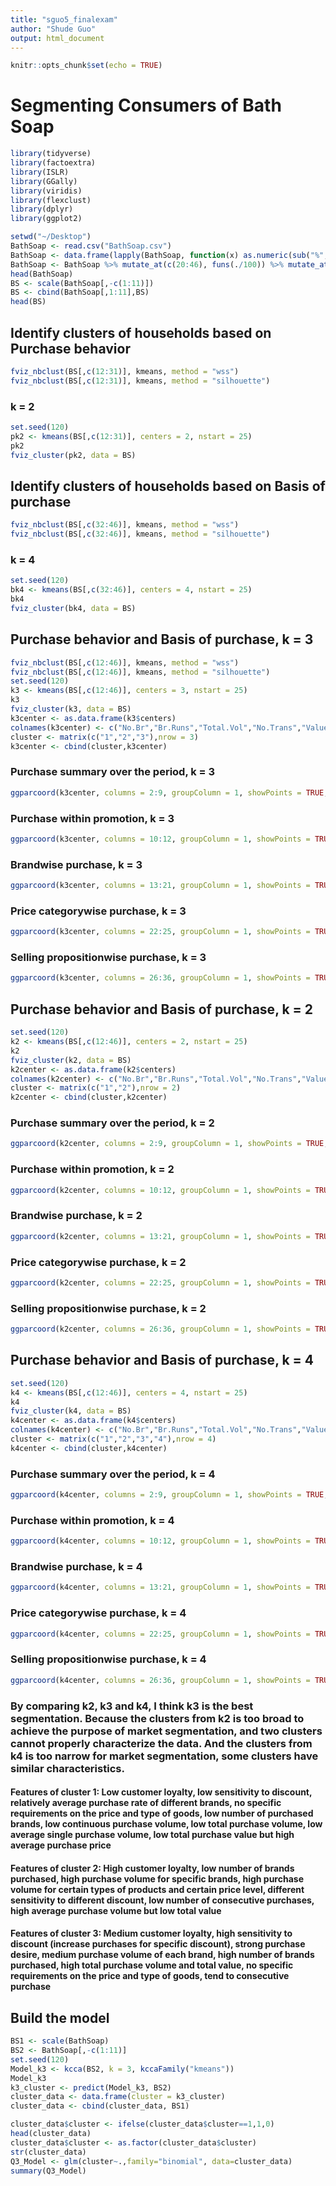 ```yaml
---
title: "sguo5_finalexam"
author: "Shude Guo"
output: html_document
---
```


```r
knitr::opts_chunk$set(echo = TRUE)
```

# Segmenting Consumers of Bath Soap

```r
library(tidyverse)
library(factoextra)
library(ISLR)
library(GGally)
library(viridis)
library(flexclust)
library(dplyr)
library(ggplot2)
```

```r
setwd("~/Desktop")
BathSoap <- read.csv("BathSoap.csv")
BathSoap <- data.frame(lapply(BathSoap, function(x) as.numeric(sub("%", "", x))))
BathSoap <- BathSoap %>% mutate_at(c(20:46), funs(./100)) %>% mutate_at(c(20:46), funs(.*BathSoap$Total.Volume))
head(BathSoap)
BS <- scale(BathSoap[,-c(1:11)])
BS <- cbind(BathSoap[,1:11],BS)
head(BS)
```

## Identify clusters of households based on Purchase behavior
```r
fviz_nbclust(BS[,c(12:31)], kmeans, method = "wss")
fviz_nbclust(BS[,c(12:31)], kmeans, method = "silhouette")
```

### k = 2
```r
set.seed(120)
pk2 <- kmeans(BS[,c(12:31)], centers = 2, nstart = 25)
pk2
fviz_cluster(pk2, data = BS)
```


## Identify clusters of households based on Basis of purchase
```r
fviz_nbclust(BS[,c(32:46)], kmeans, method = "wss")
fviz_nbclust(BS[,c(32:46)], kmeans, method = "silhouette")
```

### k = 4
```r
set.seed(120)
bk4 <- kmeans(BS[,c(32:46)], centers = 4, nstart = 25)
bk4
fviz_cluster(bk4, data = BS)
```

## Purchase behavior and Basis of purchase, k = 3
```r
fviz_nbclust(BS[,c(12:46)], kmeans, method = "wss")
fviz_nbclust(BS[,c(12:46)], kmeans, method = "silhouette")
set.seed(120)
k3 <- kmeans(BS[,c(12:46)], centers = 3, nstart = 25)
k3
fviz_cluster(k3, data = BS)
k3center <- as.data.frame(k3$centers)
colnames(k3center) <- c("No.Br","Br.Runs","Total.Vol","No.Trans","Value","Trans.Br.Runs","Vol.Tran","Avg.Price","PVNP","PVP6","PVOP","Br.57.144","Br.55","Br.272","Br.286","Br.24","Br.481","Br.352","Br.5","Br.999","Pt1","Pt2","Pt3","Pt4","Pt5","Pt6","Pt7","Pt8","Pt9","Pt10","Pt11","Pt12","Pt13","Pt14","Pt15")
cluster <- matrix(c("1","2","3"),nrow = 3)
k3center <- cbind(cluster,k3center)
```

### Purchase summary over the period, k = 3
```r
ggparcoord(k3center, columns = 2:9, groupColumn = 1, showPoints = TRUE, alphaLines = 0.3)
```

### Purchase within promotion, k = 3
```r
ggparcoord(k3center, columns = 10:12, groupColumn = 1, showPoints = TRUE, alphaLines = 0.3)
```

### Brandwise purchase, k = 3
```r
ggparcoord(k3center, columns = 13:21, groupColumn = 1, showPoints = TRUE, alphaLines = 0.3)
```

### Price categorywise purchase, k = 3
```r
ggparcoord(k3center, columns = 22:25, groupColumn = 1, showPoints = TRUE, alphaLines = 0.3)
```

### Selling propositionwise purchase, k = 3
```r
ggparcoord(k3center, columns = 26:36, groupColumn = 1, showPoints = TRUE, alphaLines = 0.3)
```

## Purchase behavior and Basis of purchase, k = 2
```r
set.seed(120)
k2 <- kmeans(BS[,c(12:46)], centers = 2, nstart = 25)
k2
fviz_cluster(k2, data = BS)
k2center <- as.data.frame(k2$centers)
colnames(k2center) <- c("No.Br","Br.Runs","Total.Vol","No.Trans","Value","Trans.Br.Runs","Vol.Tran","Avg.Price","PVNP","PVP6","PVOP","Br.57.144","Br.55","Br.272","Br.286","Br.24","Br.481","Br.352","Br.5","Br.999","Pt1","Pt2","Pt3","Pt4","Pt5","Pt6","Pt7","Pt8","Pt9","Pt10","Pt11","Pt12","Pt13","Pt14","Pt15")
cluster <- matrix(c("1","2"),nrow = 2)
k2center <- cbind(cluster,k2center)
```

### Purchase summary over the period, k = 2
```r
ggparcoord(k2center, columns = 2:9, groupColumn = 1, showPoints = TRUE, alphaLines = 0.3)
```

### Purchase within promotion, k = 2
```r
ggparcoord(k2center, columns = 10:12, groupColumn = 1, showPoints = TRUE, alphaLines = 0.3)
```

### Brandwise purchase, k = 2
```r
ggparcoord(k2center, columns = 13:21, groupColumn = 1, showPoints = TRUE, alphaLines = 0.3)
```

### Price categorywise purchase, k = 2
```r
ggparcoord(k2center, columns = 22:25, groupColumn = 1, showPoints = TRUE, alphaLines = 0.3)
```

### Selling propositionwise purchase, k = 2
```r
ggparcoord(k2center, columns = 26:36, groupColumn = 1, showPoints = TRUE, alphaLines = 0.3)
```

## Purchase behavior and Basis of purchase, k = 4
```r
set.seed(120)
k4 <- kmeans(BS[,c(12:46)], centers = 4, nstart = 25)
k4
fviz_cluster(k4, data = BS)
k4center <- as.data.frame(k4$centers)
colnames(k4center) <- c("No.Br","Br.Runs","Total.Vol","No.Trans","Value","Trans.Br.Runs","Vol.Tran","Avg.Price","PVNP","PVP6","PVOP","Br.57.144","Br.55","Br.272","Br.286","Br.24","Br.481","Br.352","Br.5","Br.999","Pt1","Pt2","Pt3","Pt4","Pt5","Pt6","Pt7","Pt8","Pt9","Pt10","Pt11","Pt12","Pt13","Pt14","Pt15")
cluster <- matrix(c("1","2","3","4"),nrow = 4)
k4center <- cbind(cluster,k4center)
```

### Purchase summary over the period, k = 4
```r
ggparcoord(k4center, columns = 2:9, groupColumn = 1, showPoints = TRUE, alphaLines = 0.3)
```

### Purchase within promotion, k = 4
```r
ggparcoord(k4center, columns = 10:12, groupColumn = 1, showPoints = TRUE, alphaLines = 0.3)
```

### Brandwise purchase, k = 4
```r
ggparcoord(k4center, columns = 13:21, groupColumn = 1, showPoints = TRUE, alphaLines = 0.3)
```

### Price categorywise purchase, k = 4
```r
ggparcoord(k4center, columns = 22:25, groupColumn = 1, showPoints = TRUE, alphaLines = 0.3)
```

### Selling propositionwise purchase, k = 4
```r
ggparcoord(k4center, columns = 26:36, groupColumn = 1, showPoints = TRUE, alphaLines = 0.3)
```


### By comparing k2, k3 and k4, I think k3 is the best segmentation. Because the clusters from k2 is too broad to achieve the purpose of market segmentation, and two clusters cannot properly characterize the data. And the clusters from k4 is too narrow for market segmentation, some clusters have similar characteristics.

#### Features of cluster 1: Low customer loyalty, low sensitivity to discount, relatively average purchase rate of different brands, no specific requirements on the price and type of goods, low number of purchased brands, low continuous purchase volume, low total purchase volume, low average single purchase volume, low total purchase value but high average purchase price

#### Features of cluster 2: High customer loyalty, low number of brands purchased, high purchase volume for specific brands, high purchase volume for certain types of products and certain price level, different sensitivity to different discount, low number of consecutive purchases, high average purchase volume but low total value

#### Features of cluster 3: Medium customer loyalty, high sensitivity to discount (increase purchases for specific discount), strong purchase desire, medium purchase volume of each brand, high number of brands purchased, high total purchase volume and total value, no specific requirements on the price and type of goods, tend to consecutive purchase

## Build the model
```r
BS1 <- scale(BathSoap)
BS2 <- BathSoap[,-c(1:11)]
set.seed(120)
Model_k3 <- kcca(BS2, k = 3, kccaFamily("kmeans"))
Model_k3
k3_cluster <- predict(Model_k3, BS2)
cluster_data <- data.frame(cluster = k3_cluster)
cluster_data <- cbind(cluster_data, BS1)

cluster_data$cluster <- ifelse(cluster_data$cluster==1,1,0)
head(cluster_data)
cluster_data$cluster <- as.factor(cluster_data$cluster)
str(cluster_data)
Q3_Model <- glm(cluster~.,family="binomial", data=cluster_data)
summary(Q3_Model)
```

